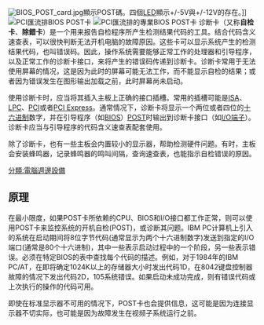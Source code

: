 {{unreferenced|time=2010-08-27T03:02:16+00:00}}
[[Image:BIOS_POST_card.jpg|thumb]]顯示POST碼。四個[[發光二極管|LED]]顯示+/-5V與+/-12V的存在。]]
[[Image:POST_card_3usd.jpg|PCI匯流排BIOS POST卡]]
[[Image:POST_card_98usd.jpg|PCI匯流排的專業BIOS POST卡]]
诊断卡（又称'''自检卡'''、'''除錯卡'''）是一个用来报告自检程序所产生检测结果代码的工具。结合代码含义速查表，可以很快判断无法开机电脑的故障原因。这些卡可以显示系统产生的检测结果代码，也叫错误码。因此，操作系统需要能够正常工作的处理器和引导程序，以及正常工作的诊断卡接口，来将产生的错误码传递到诊断卡。诊断卡常用于无法使用屏幕的情况，这是因为此时的屏幕可能无法工作，而不能显示自检的结果；或者因为错误发生在图形输出加载之前，此时屏幕尚未启动。

使用诊断卡时，应当将其插入主板上正确的接口插槽。常用的插槽可能是[[ISA|ISA]]、[[LPC|LPC]]、[[PCI|PCI]]或者[[PCI_Express|PCI Express]]。通常情况下，诊断卡将显示一个两位或者四位的[[十六进制|十六进制]]数字，并在引导程序（如[[BIOS|BIOS]]）[[加電自檢|POST]]时输出到诊断卡接口（如[[I/O端子|I/O端子]]）。诊断卡应当与引导程序的代码含义速查表配套使用。

除了诊断卡，也有一些主板会内置较小的显示器，帮助检测硬件问题。有时，主板会安装蜂鸣器，记录蜂鸣器的鸣叫间隔，查询速查表，也能指示自检错误的原因。

{{DEFAULTSORT:Post Card}}
[[分類:電腦週邊設備|分類:電腦週邊設備]]
==原理==
在最小限度，如果POST卡所依赖的CPU、BIOS和I/O接口都工作正常，则可以使用POST卡来监控系统的开机自检(POST)，或诊断其问题。IBM PC计算机上引入的系统在启动期间将8位字节代码(通常显示为两个十六进制数字)发送到指定的I/O端口(通常是80个十六进制)，其中一些表示启动过程中的一个阶段，另一些表示错误。必须在特定BIOS的表中查找每个代码的描述。例如，对于1984年的IBM PC/AT，在即将确定1024K以上的存储器大小时发出代码1D，在8042键盘控制器故障的情况下发出代码2D，105系统错误。如果启动未成功完成，则有错误代码或上次执行的操作的代码可用。

即使在标准显示器不可用的情况下，POST卡也会提供信息，这可能是因为连接显示器不切实际，也可能是因为故障发生在视频子系统运行之前。
